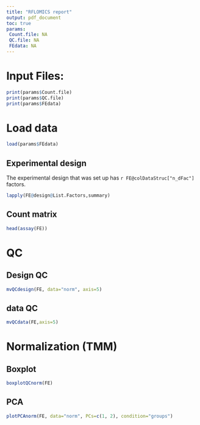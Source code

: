 ```yaml
---
title: "RFLOMICS report"
output: pdf_document
toc: true
params:
 Count.file: NA
 QC.file: NA
 FEdata: NA
---
```



# Input Files:

```r
print(params$Count.file)
print(params$QC.file)
print(params$FEdata)
```


# Load data

```r
load(params$FEdata)
```

## Experimental design

The experimental design that was set up has `r FE@colDataStruc["n_dFac"]` factors.

```r
lapply(FE@design@List.Factors,summary)
```


## Count matrix

```r
head(assay(FE))
```


# QC

## Design QC

```r
mvQCdesign(FE, data="norm", axis=5)
```

## data QC 

```r
mvQCdata(FE,axis=5)
```

# Normalization (TMM)

## Boxplot

```r
boxplotQCnorm(FE)
```

## PCA
```r
plotPCAnorm(FE, data="norm", PCs=c(1, 2), condition="groups") 
```

